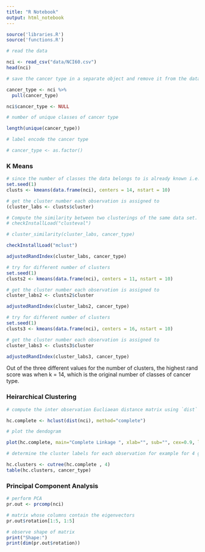 ```yaml
---
title: "R Notebook"
output: html_notebook
---
```


```r
source('libraries.R')
source('functions.R')
```

```r
# read the data

nci <- read_csv("data/NCI60.csv")
head(nci)
```

```r

# save the cancer type in a separate object and remove it from the data frame

cancer_type <- nci %>%
  pull(cancer_type)

nci$cancer_type <- NULL
```

```r
# number of unique classes of cancer type

length(unique(cancer_type))
```

```r
# label encode the cancer type

# cancer_type <- as.factor()

```

### K Means

```r
# since the number of classes the data belongs to is already known i.e. 14, use 14 clusters
set.seed(1)
clusts <- kmeans(data.frame(nci), centers = 14, nstart = 10)

# get the cluster number each observation is assigned to
(cluster_labs <- clusts$cluster)
```


```r
# Compute the similarity between two clusterings of the same data set.
# checkInstallLoad("clusteval")

# cluster_similarity(cluster_labs, cancer_type)

checkInstallLoad("mclust")

adjustedRandIndex(cluster_labs, cancer_type)

```

```r
# try for different number of clusters
set.seed(1)
clusts2 <- kmeans(data.frame(nci), centers = 11, nstart = 10)

# get the cluster number each observation is assigned to
cluster_labs2 <- clusts2$cluster

adjustedRandIndex(cluster_labs2, cancer_type)

```

```r
# try for different number of clusters
set.seed(1)
clusts3 <- kmeans(data.frame(nci), centers = 16, nstart = 10)

# get the cluster number each observation is assigned to
cluster_labs3 <- clusts3$cluster

adjustedRandIndex(cluster_labs3, cancer_type)
```

Out of the three different values for the number of clusters, the highest rand score was when k = 14, which is the original number of classes of cancer type.

### Heirarchical Clustering

```r
# compute the inter observation Eucliaean distance matrix using `dist`

hc.complete <- hclust(dist(nci), method="complete")

# plot the dendogram

plot(hc.complete, main="Complete Linkage ", xlab="", sub="", cex=0.9, labels = cancer_type)

```

```r
# determine the cluster labels for each observation for example for 4 groups

hc.clusters <- cutree(hc.complete , 4)
table(hc.clusters, cancer_type)
```

### Principal Component Analysis

```r
# perform PCA
pr.out <- prcomp(nci)

# matrix whose columns contain the eigenvectors
pr.out$rotation[1:5, 1:5]

# observe shape of matrix
print("Shape:")
print(dim(pr.out$rotation))
```
